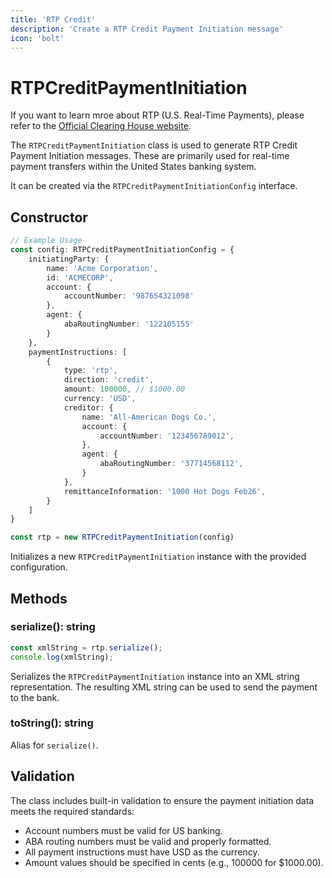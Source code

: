 ```yaml
---
title: 'RTP Credit'
description: 'Create a RTP Credit Payment Initiation message'
icon: 'bolt'
---
```


# RTPCreditPaymentInitiation

<Info>If you want to learn mroe about RTP (U.S. Real-Time Payments), please refer to the <a href="https://www.theclearinghouse.org/payment-systems/rtp">Official Clearing House website</a>.</Info>

The `RTPCreditPaymentInitiation` class is used to generate RTP Credit Payment Initiation messages. These are primarily used for real-time payment transfers within the United States banking system.

It can be created via the `RTPCreditPaymentInitiationConfig` interface.

## Constructor

```typescript
// Example Usage
const config: RTPCreditPaymentInitiationConfig = {
    initiatingParty: {
        name: 'Acme Corporation',
        id: 'ACMECORP',
        account: {
            accountNumber: '987654321098'
        },
        agent: {
            abaRoutingNumber: '122105155'
        }
    },
    paymentInstructions: [
        {
            type: 'rtp',
            direction: 'credit',
            amount: 100000, // $1000.00
            currency: 'USD',
            creditor: {
                name: 'All-American Dogs Co.',
                account: {
                    accountNumber: '123456789012',
                },
                agent: {
                    abaRoutingNumber: '37714568112',
                }
            },
            remittanceInformation: '1000 Hot Dogs Feb26',
        }
    ]
}

const rtp = new RTPCreditPaymentInitiation(config)
```

Initializes a new `RTPCreditPaymentInitiation` instance with the provided configuration.

## Methods

### serialize(): string

```typescript
const xmlString = rtp.serialize();
console.log(xmlString);
```

Serializes the `RTPCreditPaymentInitiation` instance into an XML string representation. The resulting XML string can be used to send the payment to the bank.

### toString(): string

Alias for `serialize()`.

## Validation

The class includes built-in validation to ensure the payment initiation data meets the required standards:

- Account numbers must be valid for US banking.
- ABA routing numbers must be valid and properly formatted.
- All payment instructions must have USD as the currency.
- Amount values should be specified in cents (e.g., 100000 for $1000.00).
